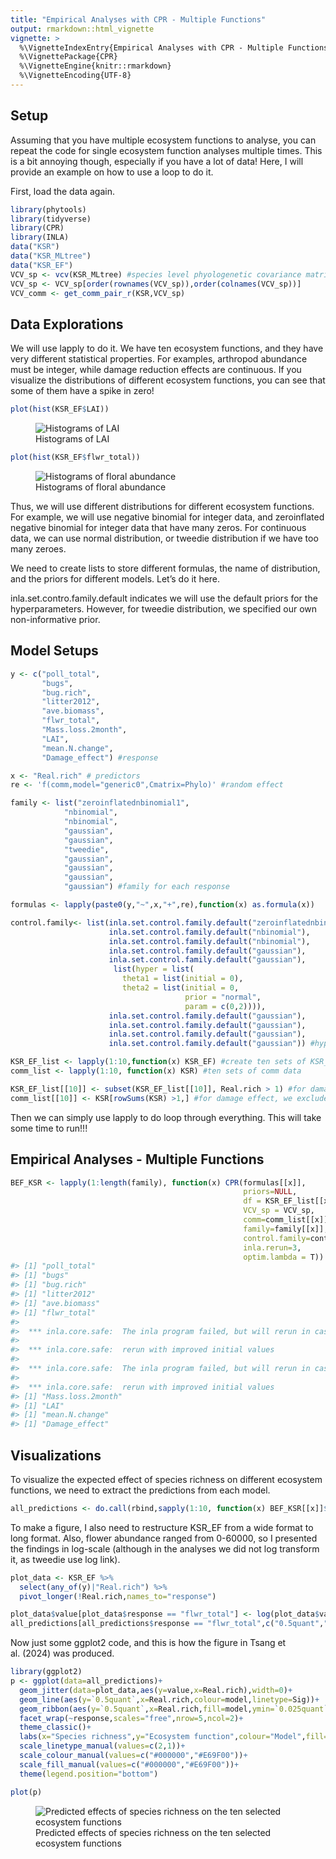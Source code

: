 ```yaml
---
title: "Empirical Analyses with CPR - Multiple Functions"
output: rmarkdown::html_vignette
vignette: >
  %\VignetteIndexEntry{Empirical Analyses with CPR - Multiple Functions}
  %\VignettePackage{CPR}
  %\VignetteEngine{knitr::rmarkdown}
  %\VignetteEncoding{UTF-8}
---
```


## Setup



Assuming that you have multiple ecosystem functions to analyse, you can repeat the code for single ecosystem function analyses multiple times. This is a bit annoying though, especially if you have a lot of data! Here, I will provide an example on how to use a loop to do it.

First, load the data again.

```r
library(phytools)
library(tidyverse)
library(CPR)
library(INLA)
data("KSR")
data("KSR_MLtree")
data("KSR_EF")
VCV_sp <- vcv(KSR_MLtree) #species level phyologenetic covariance matrix using default (Brownian) model
VCV_sp <- VCV_sp[order(rownames(VCV_sp)),order(colnames(VCV_sp))]
VCV_comm <- get_comm_pair_r(KSR,VCV_sp)
```

## Data Explorations

We will use lapply to do it. We have ten ecosystem functions, and they have very different statistical properties. For examples, arthropod abundance must be integer, while damage reduction effects are continuous. If you visualize the distributions of different ecosystem functions, you can see that some of them have a spike in zero!


```r
plot(hist(KSR_EF$LAI))
```

![Histograms of LAI](figure/LAI-1.png)


```r
plot(hist(KSR_EF$flwr_total))
```

![Histograms of floral abundance](figure/flwr total-1.png)

Thus, we will use different distributions for different ecosystem functions. For example, we will use negative binomial for integer data, and zeroinflated negative binomial for integer data that have many zeros. For continuous data, we can use normal distribution, or tweedie distribution if we have too many zeroes.

We need to create lists to store different formulas, the name of distribution, and the priors for different models. Let's do it here.

inla.set.contro.family.default indicates we will use the default priors for the hyperparameters. However, for tweedie distribution, we specified our own non-informative prior.

## Model Setups

```r
y <- c("poll_total",
       "bugs",
       "bug.rich",
       "litter2012",
       "ave.biomass",
       "flwr_total",
       "Mass.loss.2month",
       "LAI",
       "mean.N.change",
       "Damage_effect") #response

x <- "Real.rich" # predictors
re <- 'f(comm,model="generic0",Cmatrix=Phylo)' #random effect

family <- list("zeroinflatednbinomial1",
            "nbinomial",
            "nbinomial",
            "gaussian",
            "gaussian",
            "tweedie",
            "gaussian",
            "gaussian",
            "gaussian",
            "gaussian") #family for each response

formulas <- lapply(paste0(y,"~",x,"+",re),function(x) as.formula(x))

control.family<- list(inla.set.control.family.default("zeroinflatednbinomial1"),
                      inla.set.control.family.default("nbinomial"),
                      inla.set.control.family.default("nbinomial"),
                      inla.set.control.family.default("gaussian"),
                      inla.set.control.family.default("gaussian"),
                       list(hyper = list(
                         theta1 = list(initial = 0),
                         theta2 = list(initial = 0,
                                       prior = "normal",
                                       param = c(0,2)))),
                      inla.set.control.family.default("gaussian"),
                      inla.set.control.family.default("gaussian"),
                      inla.set.control.family.default("gaussian"),
                      inla.set.control.family.default("gaussian")) #hyperparameter priors

KSR_EF_list <- lapply(1:10,function(x) KSR_EF) #create ten sets of KSR_EF data
comm_list <- lapply(1:10, function(x) KSR) #ten sets of comm data

KSR_EF_list[[10]] <- subset(KSR_EF_list[[10]], Real.rich > 1) #for damage effect, we exclude monoculture communities
comm_list[[10]] <- KSR[rowSums(KSR) >1,] #for damage effect, we exclude monoculture communities
```

Then we can simply use lapply to do loop through everything. This will take some time to run!!!

## Empirical Analyses - Multiple Functions


```r
BEF_KSR <- lapply(1:length(family), function(x) CPR(formulas[[x]],
                                                    priors=NULL,
                                                    df = KSR_EF_list[[x]],
                                                    VCV_sp = VCV_sp,
                                                    comm=comm_list[[x]],
                                                    family=family[[x]],
                                                    control.family=control.family[[x]],
                                                    inla.rerun=3,
                                                    optim.lambda = T))
#> [1] "poll_total"
#> [1] "bugs"
#> [1] "bug.rich"
#> [1] "litter2012"
#> [1] "ave.biomass"
#> [1] "flwr_total"
#> 
#>  *** inla.core.safe:  The inla program failed, but will rerun in case better initial values may help. try=1/1 
#> 
#>  *** inla.core.safe:  rerun with improved initial values 
#> 
#>  *** inla.core.safe:  The inla program failed, but will rerun in case better initial values may help. try=1/1 
#> 
#>  *** inla.core.safe:  rerun with improved initial values 
#> [1] "Mass.loss.2month"
#> [1] "LAI"
#> [1] "mean.N.change"
#> [1] "Damage_effect"
```

## Visualizations

To visualize the expected effect of species richness on different ecosystem functions, we need to extract the predictions from each model.


```r
all_predictions <- do.call(rbind,sapply(1:10, function(x) BEF_KSR[[x]]$prediction))
```

To make a figure, I also need to restructure KSR_EF from a wide format to long format. Also, flower abundance ranged from 0-60000, so I presented the findings in log-scale (although in the analyses we did not log transform it, as tweedie use log link).


```r
plot_data <- KSR_EF %>%
  select(any_of(y)|"Real.rich") %>%
  pivot_longer(!Real.rich,names_to="response")

plot_data$value[plot_data$response == "flwr_total"] <- log(plot_data$value[plot_data$response == "flwr_total"]+1)
all_predictions[all_predictions$response == "flwr_total",c("0.5quant","0.025quant","0.975quant")] <- log(all_predictions[all_predictions$response == "flwr_total",c("0.5quant","0.025quant","0.975quant")]+1)
```

Now just some ggplot2 code, and this is how the figure in Tsang et al. (2024) was produced.


```r
library(ggplot2)
p <- ggplot(data=all_predictions)+
  geom_jitter(data=plot_data,aes(y=value,x=Real.rich),width=0)+
  geom_line(aes(y=`0.5quant`,x=Real.rich,colour=model,linetype=Sig))+
  geom_ribbon(aes(y=`0.5quant`,x=Real.rich,fill=model,ymin=`0.025quant`,ymax=`0.975quant`),alpha=0.3,colour="transparent")+
  facet_wrap(~response,scales="free",nrow=5,ncol=2)+
  theme_classic()+
  labs(x="Species richness",y="Ecosystem function",colour="Model",fill="Model",linetype="Significance")+
  scale_linetype_manual(values=c(2,1))+
  scale_colour_manual(values=c("#000000","#E69F00"))+
  scale_fill_manual(values=c("#000000","#E69F00"))+
  theme(legend.position="bottom")

plot(p)
```

![Predicted effects of species richness on the ten selected ecosystem functions](figure/ggplot2-1.png)
